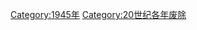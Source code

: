 {{discat|194|5|1939|1945|1950}}
{{Commonscat|1945 disestablishments}}

[[Category:1945年|Category:1945年]]
[[Category:20世纪各年废除|Category:20世纪各年废除]]